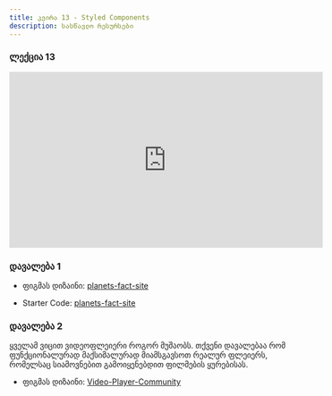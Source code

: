 ```yaml
---
title: კვირა 13 - Styled Components
description: სასწავლო რესურსები
---
```


### ლექცია 13
<iframe width="560" height="315"  src="https://www.youtube.com/watch?v=DXcEOAFtmes&ab_channel=BitCamp" title="YouTube video player" frameborder="0" allow="accelerometer; autoplay; clipboard-write; encrypted-media; gyroscope; picture-in-picture; web-share" allowfullscreen></iframe>

### დავალება 1

- ფიგმას დიზაინი: [planets-fact-site](https://www.figma.com/file/cK01u0ixdKe2K8ezCz21YQ/planets-fact-site?type=design&node-id=0-1&mode=design)

- Starter Code: [planets-fact-site](/zip-files/planets-fact-site.zip)

### დავალება 2

ყველამ ვიცით ვიდეოფლეიერი როგორ მუშაობს. თქვენი დავალებაა რომ ფუნქციონალურად მაქსიმალურად მიამსგავსოთ რეალურ ფლეიერს, რომელსაც სიამოვნებით გამოიყენებდით ფილმების ყურებისას.

- ფიგმას დიზაინი: [Video-Player-Community](https://www.figma.com/file/reFRyCAnm4rLSUY5CrDoHC/Video-Player-(Community)?type=design&node-id=2-45&mode=design)

